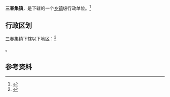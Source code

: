 {{中国乡级行政区|37/17/28/105/000}}

'''三春集镇'''，是{{PRC admin/fullname|37/17/28/105/000|3}}下辖的一个[[乡镇|乡镇]]级行政单位。<ref>{{PRC admin/ref sgc|{{PRC admin/parent|37/17/28/105/000}}}}</ref>

== 行政区划 ==

三春集镇下辖以下地区：<ref>{{PRC admin/ref sgc|37/17/28/105/000}}</ref>

{{PRC admin/children|37/17/28/105/000}}。

== 参考资料 ==

{{reflist}}

{{行政区划小作品}}
{{PRC admin/navcat|37/17/28/105/000}}